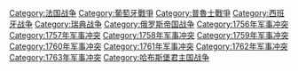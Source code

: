 [[Category:法国战争|Category:法国战争]]
[[Category:葡萄牙戰爭|Category:葡萄牙戰爭]]
[[Category:普魯士戰爭|Category:普魯士戰爭]]
[[Category:西班牙战争|Category:西班牙战争]]
[[Category:瑞典战争|Category:瑞典战争]]
[[Category:俄罗斯帝国战争|Category:俄罗斯帝国战争]]
[[Category:1756年军事冲突|Category:1756年军事冲突]]
[[Category:1757年军事冲突|Category:1757年军事冲突]]
[[Category:1758年军事冲突|Category:1758年军事冲突]]
[[Category:1759年军事冲突|Category:1759年军事冲突]]
[[Category:1760年军事冲突|Category:1760年军事冲突]]
[[Category:1761年军事冲突|Category:1761年军事冲突]]
[[Category:1762年军事冲突|Category:1762年军事冲突]]
[[Category:1763年军事冲突|Category:1763年军事冲突]]
[[Category:哈布斯堡君主国战争|Category:哈布斯堡君主国战争]]